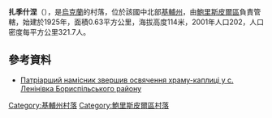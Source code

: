{{coord|50|16|50|N|30|52|23|E|scale:30000|display=title}}

'''扎季什涅'''（{{lang-uk|Затишне}}），是[[烏克蘭|烏克蘭]]的村落，位於該國中北部[[基輔州|基輔州]]，由[[鮑里斯皮爾區|鮑里斯皮爾區]]負責管轄，始建於1925年，面積0.63平方公里，海拔高度114米，2001年人口202，人口密度每平方公里321.7人。

==參考資料==
* [http://www.cerkva.info/en/news/diocese-of-kyiv/6166-kyivska-eparhiya-novyny-16-01-2015.html Патріарший намісник звершив освячення храму-каплиці у с. Ленінівка Бориспільського району] {{Wayback|url=http://www.cerkva.info/en/news/diocese-of-kyiv/6166-kyivska-eparhiya-novyny-16-01-2015.html |date=20150604151356 }}

{{DEFAULTSORT:Ленінівка}}
[[Category:基輔州村落|Category:基輔州村落]]
[[Category:鮑里斯皮爾區村落|Category:鮑里斯皮爾區村落]]


{{Kiev-geo-stub}}
